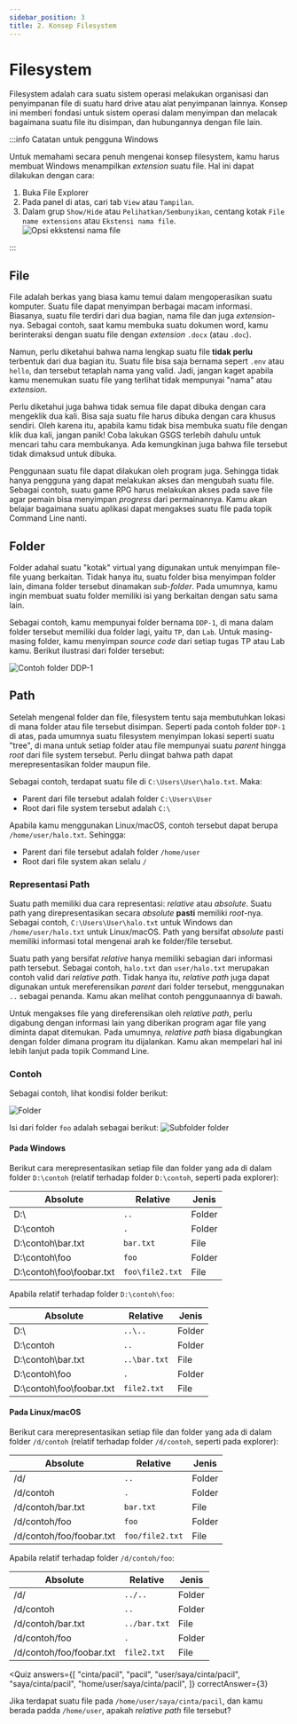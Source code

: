 ```yaml
---
sidebar_position: 3
title: 2. Konsep Filesystem
---
```



# Filesystem

Filesystem adalah cara suatu sistem operasi melakukan organisasi dan penyimpanan file di suatu hard drive atau alat penyimpanan lainnya. Konsep ini memberi fondasi untuk sistem operasi dalam menyimpan dan melacak bagaimana suatu file itu disimpan, dan hubungannya dengan file lain.

:::info Catatan untuk pengguna Windows

Untuk memahami secara penuh mengenai konsep filesystem, kamu harus membuat Windows menampilkan _extension_ suatu file. Hal ini dapat dilakukan dengan cara:

1. Buka File Explorer
2. Pada panel di atas, cari tab `View` atau `Tampilan`.
3. Dalam grup `Show/Hide` atau `Pelihatkan/Sembunyikan`, centang kotak `File name extensions` atau `Ekstensi nama file`.  
   ![Opsi ekkstensi nama file](https://d.rorre.xyz/O8tnS9OQA/eEZJOt0vAG.png)

:::

## File

File adalah berkas yang biasa kamu temui dalam mengoperasikan suatu komputer. Suatu file dapat menyimpan berbagai macam informasi. Biasanya, suatu file terdiri dari dua bagian, nama file dan juga _extension_-nya. Sebagai contoh, saat kamu membuka suatu dokumen word, kamu berinteraksi dengan suatu file dengan _extension_ `.docx` (atau `.doc`).

Namun, perlu diketahui bahwa nama lengkap suatu file **tidak perlu** terbentuk dari dua bagian itu. Suatu file bisa saja bernama sepert `.env` atau `hello`, dan tersebut tetaplah nama yang valid. Jadi, jangan kaget apabila kamu menemukan suatu file yang terlihat tidak mempunyai "nama" atau _extension_.

Perlu diketahui juga bahwa tidak semua file dapat dibuka dengan cara mengeklik dua kali. Bisa saja suatu file harus dibuka dengan cara khusus sendiri. Oleh karena itu, apabila kamu tidak bisa membuka suatu file dengan klik dua kali, jangan panik! Coba lakukan GSGS terlebih dahulu untuk mencari tahu cara membukanya. Ada kemungkinan juga bahwa file tersebut tidak dimaksud untuk dibuka.

Penggunaan suatu file dapat dilakukan oleh program juga. Sehingga tidak hanya pengguna yang dapat melakukan akses dan mengubah suatu file. Sebagai contoh, suatu game RPG harus melakukan akses pada save file agar pemain bisa menyimpan _progress_ dari permainannya. Kamu akan belajar bagaimana suatu aplikasi dapat mengakses suatu file pada topik Command Line nanti.

## Folder

Folder adahal suatu "kotak" virtual yang digunakan untuk menyimpan file-file yuang berkaitan. Tidak hanya itu, suatu folder bisa menyimpan folder lain, dimana folder tersebut dinamakan _sub-folder_. Pada umumnya, kamu ingin membuat suatu folder memiliki isi yang berkaitan dengan satu sama lain.

Sebagai contoh, kamu mempunyai folder bernama `DDP-1`, di mana dalam folder tersebut memiliki dua folder lagi, yaitu `TP`, dan `Lab`. Untuk masing-masing folder, kamu menyimpan _source code_ dari setiap tugas TP atau Lab kamu. Berikut ilustrasi dari folder tersebut:

![Contoh folder DDP-1](./assets/samplefolder.png)

## Path

Setelah mengenal folder dan file, filesystem tentu saja membutuhkan lokasi di mana folder atau file tersebut disimpan. Seperti pada contoh folder `DDP-1` di atas, pada umumnya suatu filesystem menyimpan lokasi seperti suatu "tree", di mana untuk setiap folder atau file mempunyai suatu _parent_ hingga _root_ dari file system tersebut. Perlu diingat bahwa path dapat merepresentasikan folder maupun file.

Sebagai contoh, terdapat suatu file di `C:\Users\User\halo.txt`. Maka:

- Parent dari file tersebut adalah folder `C:\Users\User`
- Root dari file system tersebut adalah `C:\`

Apabila kamu menggunakan Linux/macOS, contoh tersebut dapat berupa `/home/user/halo.txt`. Sehingga:

- Parent dari file tersebut adalah folder `/home/user`
- Root dari file system akan selalu `/`

### Representasi Path

Suatu path memiliki dua cara representasi: _relative_ atau _absolute_. Suatu path yang direpresentasikan secara _absolute_ **pasti** memiliki _root_-nya. Sebagai contoh, `C:\Users\User\halo.txt` untuk Windows dan `/home/user/halo.txt` untuk Linux/macOS. Path yang bersifat _absolute_ pasti memiliki informasi total mengenai arah ke folder/file tersebut.

Suatu path yang bersifat _relative_ hanya memiliki sebagian dari informasi path tersebut. Sebagai contoh, `halo.txt` dan `user/halo.txt` merupakan contoh valid dari _relative path_. Tidak hanya itu, _relative path_ juga dapat digunakan untuk mereferensikan _parent_ dari folder tersebut, menggunakan `..` sebagai penanda. Kamu akan melihat contoh penggunaannya di bawah.

Untuk mengakses file yang direferensikan oleh _relative path_, perlu digabung dengan informasi lain yang diberikan program agar file yang diminta dapat ditemukan. Pada umumnya, _relative path_ biasa digabungkan dengan folder dimana program itu dijalankan. Kamu akan mempelari hal ini lebih lanjut pada topik Command Line.

### Contoh

Sebagai contoh, lihat kondisi folder berikut:

![Folder](./assets/explorer.png)

Isi dari folder `foo` adalah sebagai berikut:
![Subfolder folder](./assets/explorer2.png)

#### Pada Windows

Berikut cara merepresentasikan setiap file dan folder yang ada di dalam folder `D:\contoh` (relatif terhadap folder `D:\contoh`, seperti pada explorer):

| Absolute                 | Relative        | Jenis  |
| ------------------------ | --------------- | ------ |
| D:\                      | `..`            | Folder |
| D:\contoh                | `.`             | Folder |
| D:\contoh\bar.txt        | `bar.txt`       | File   |
| D:\contoh\foo            | `foo`           | Folder |
| D:\contoh\foo\foobar.txt | `foo\file2.txt` | File   |

Apabila relatif terhadap folder `D:\contoh\foo`:

| Absolute                 | Relative     | Jenis  |
| ------------------------ | ------------ | ------ |
| D:\                      | `..\..`      | Folder |
| D:\contoh                | `..`         | Folder |
| D:\contoh\bar.txt        | `..\bar.txt` | File   |
| D:\contoh\foo            | `.`          | Folder |
| D:\contoh\foo\foobar.txt | `file2.txt`  | File   |

#### Pada Linux/macOS

Berikut cara merepresentasikan setiap file dan folder yang ada di dalam folder `/d/contoh` (relatif terhadap folder `/d/contoh`, seperti pada explorer):

| Absolute                 | Relative        | Jenis  |
| ------------------------ | --------------- | ------ |
| /d/                      | `..`            | Folder |
| /d/contoh                | `.`             | Folder |
| /d/contoh/bar.txt        | `bar.txt`       | File   |
| /d/contoh/foo            | `foo`           | Folder |
| /d/contoh/foo/foobar.txt | `foo/file2.txt` | File   |

Apabila relatif terhadap folder `/d/contoh/foo`:

| Absolute                 | Relative     | Jenis  |
| ------------------------ | ------------ | ------ |
| /d/                      | `../..`      | Folder |
| /d/contoh                | `..`         | Folder |
| /d/contoh/bar.txt        | `../bar.txt` | File   |
| /d/contoh/foo            | `.`          | Folder |
| /d/contoh/foo/foobar.txt | `file2.txt`  | File   |

<Quiz
  answers={[
    "cinta/pacil",
    "pacil",
    "user/saya/cinta/pacil",
    "saya/cinta/pacil",
    "home/user/saya/cinta/pacil",
  ]}
  correctAnswer={3}
>
  Jika terdapat suatu file pada <code>/home/user/saya/cinta/pacil</code>, dan
  kamu berada padda <code>/home/user</code>, apakah <i>relative path</i> file
  tersebut?
</Quiz>

